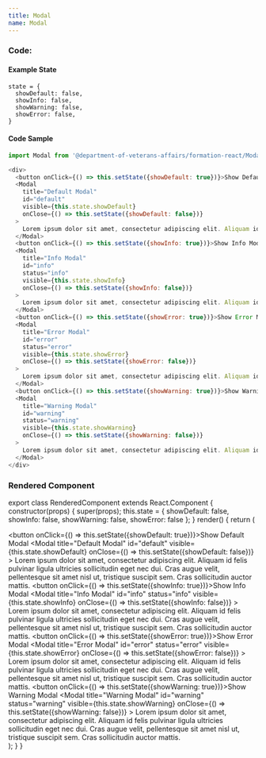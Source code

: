 ```yaml
---
title: Modal
name: Modal
---
```



### Code:

#### Example State
```
state = {
  showDefault: false,
  showInfo: false,
  showWarning: false,
  showError: false,
}
```

#### Code Sample
```javascript
import Modal from '@department-of-veterans-affairs/formation-react/Modal'

<div>
  <button onClick={() => this.setState({showDefault: true})}>Show Default Modal</button>
  <Modal
    title="Default Modal"
    id="default"
    visible={this.state.showDefault}
    onClose={() => this.setState({showDefault: false})}
  >
    Lorem ipsum dolor sit amet, consectetur adipiscing elit. Aliquam id felis pulvinar ligula ultricies sollicitudin eget nec dui. Cras augue velit, pellentesque sit amet nisl ut, tristique suscipit sem. Cras sollicitudin auctor mattis.
  </Modal>
  <button onClick={() => this.setState({showInfo: true})}>Show Info Modal</button>
  <Modal
    title="Info Modal"
    id="info"
    status="info"
    visible={this.state.showInfo}
    onClose={() => this.setState({showInfo: false})}
  >
    Lorem ipsum dolor sit amet, consectetur adipiscing elit. Aliquam id felis pulvinar ligula ultricies sollicitudin eget nec dui. Cras augue velit, pellentesque sit amet nisl ut, tristique suscipit sem. Cras sollicitudin auctor mattis.
  </Modal>
  <button onClick={() => this.setState({showError: true})}>Show Error Modal</button>
  <Modal
    title="Error Modal"
    id="error"
    status="error"
    visible={this.state.showError}
    onClose={() => this.setState({showError: false})}
  >
    Lorem ipsum dolor sit amet, consectetur adipiscing elit. Aliquam id felis pulvinar ligula ultricies sollicitudin eget nec dui. Cras augue velit, pellentesque sit amet nisl ut, tristique suscipit sem. Cras sollicitudin auctor mattis.
  </Modal>
  <button onClick={() => this.setState({showWarning: true})}>Show Warning Modal</button>
  <Modal
    title="Warning Modal"
    id="warning"
    status="warning"
    visible={this.state.showWarning}
    onClose={() => this.setState({showWarning: false})}
  >
    Lorem ipsum dolor sit amet, consectetur adipiscing elit. Aliquam id felis pulvinar ligula ultricies sollicitudin eget nec dui. Cras augue velit, pellentesque sit amet nisl ut, tristique suscipit sem. Cras sollicitudin auctor mattis.
  </Modal>
</div>
```

### Rendered Component

export class RenderedComponent extends React.Component {
  constructor(props) {
    super(props);
    this.state = {
      showDefault: false,
      showInfo: false,
      showWarning: false,
      showError: false
    };
  }
  render() {
    return (
      <div className="rendered-component">
        <button onClick={() => this.setState({showDefault: true})}>Show Default Modal</button>
        <Modal
          title="Default Modal"
          id="default"
          visible={this.state.showDefault}
          onClose={() => this.setState({showDefault: false})}
        >
          Lorem ipsum dolor sit amet, consectetur adipiscing elit. Aliquam id felis pulvinar ligula ultricies sollicitudin eget nec dui. Cras augue velit, pellentesque sit amet nisl ut, tristique suscipit sem. Cras sollicitudin auctor mattis.
        </Modal>
        <button onClick={() => this.setState({showInfo: true})}>Show Info Modal</button>
        <Modal
          title="Info Modal"
          id="info"
          status="info"
          visible={this.state.showInfo}
          onClose={() => this.setState({showInfo: false})}
        >
          Lorem ipsum dolor sit amet, consectetur adipiscing elit. Aliquam id felis pulvinar ligula ultricies sollicitudin eget nec dui. Cras augue velit, pellentesque sit amet nisl ut, tristique suscipit sem. Cras sollicitudin auctor mattis.
        </Modal>
        <button onClick={() => this.setState({showError: true})}>Show Error Modal</button>
        <Modal
          title="Error Modal"
          id="error"
          status="error"
          visible={this.state.showError}
          onClose={() => this.setState({showError: false})}
        >
          Lorem ipsum dolor sit amet, consectetur adipiscing elit. Aliquam id felis pulvinar ligula ultricies sollicitudin eget nec dui. Cras augue velit, pellentesque sit amet nisl ut, tristique suscipit sem. Cras sollicitudin auctor mattis.
        </Modal>
        <button onClick={() => this.setState({showWarning: true})}>Show Warning Modal</button>
        <Modal
          title="Warning Modal"
          id="warning"
          status="warning"
          visible={this.state.showWarning}
          onClose={() => this.setState({showWarning: false})}
        >
          Lorem ipsum dolor sit amet, consectetur adipiscing elit. Aliquam id felis pulvinar ligula ultricies sollicitudin eget nec dui. Cras augue velit, pellentesque sit amet nisl ut, tristique suscipit sem. Cras sollicitudin auctor mattis.
        </Modal>
      </div>
    );
  }
}

<RenderedComponent />
